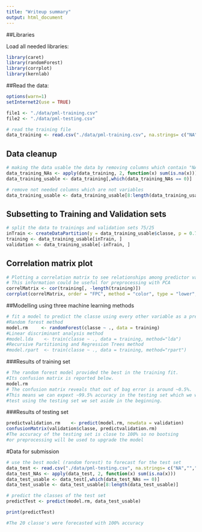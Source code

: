 ```yaml
---
title: "Writeup summary"
output: html_document
---
```


##Libraries

Load all needed libraries:

```r
library(caret)
library(randomForest)
library(corrplot)
library(kernlab)
```

##Read the data:

```r
options(warn=1)
setInternet2(use = TRUE)

file1 <- "./data/pml-training.csv"
file2 <- "./data/pml-testing.csv"

# read the training file
data_training <- read.csv("./data/pml-training.csv", na.strings= c("NA",""," "))
```
## Data cleanup
```r
# making the data usable the data by removing columns which contain "NA"
data_training_NAs <- apply(data_training, 2, function(x) sum(is.na(x)))
data_training_usable <- data_training[,which(data_training_NAs == 0)]

# remove not needed columns which are not variables
data_training_usable <- data_training_usable[8:length(data_training_usable)]
```
## Subsetting to Training and Validation sets

```r
# split the data to trainings and validation sets 75/25
inTrain <- createDataPartition(y = data_training_usable$classe, p = 0.75, list = FALSE)
training <- data_training_usable[inTrain, ]
validation <- data_training_usable[-inTrain, ]
```

## Correlation matrix plot
```r
# Plotting a correlation matrix to see relationships among predictor variables.
# This information could be useful for preprocessing with PCA
correlMatrix <- cor(training[, -length(training)])
corrplot(correlMatrix, order = "FPC", method = "color", type = "lower", tl.cex = 0.7,  tl.col = rgb(0, 0, 0))
```

##Modelling using three machine learning methods
```r
# fit a model to predict the classe using every other variable as a predictor
#Random forest method
model.rm     <- randomForest(classe ~ ., data = training)
#Linear discriminant analysis method
#model.lda    <- train(classe ~ ., data = training, method="lda")
#Recursive Partitioning and Regression Trees method
#model.rpart  <- train(classe ~ ., data = training, method="rpart")
```
###Results of training set
```r
# The random forest model provided the best in the training fit.
#Its confusion matrix is reported below.
model.rm
# The confusion matrix reveals that out of bag error is around ~0.5%.
#This means we can expext ~99.5% accuracy in the testing set which we will
#test using the testing set we set aside in the beginning.
```
###Results of testing set
```r
predictvalidation.rm    <- predict(model.rm, newdata = validation)
confusionMatrix(validation$classe, predictvalidation.rm)
#The accuracy of the testing set is close to 100% so no bootsing
#or preprocessing will be used to upgrade the model
```
#Data for submission
```r
# use the best model (random forest) to forecast for the test set
data_test <- read.csv("./data/pml-testing.csv", na.strings= c("NA",""," "))
data_test_NAs <- apply(data_test, 2, function(x) sum(is.na(x)))
data_test_usable <- data_test[,which(data_test_NAs == 0)]
data_test_usable <- data_test_usable[8:length(data_test_usable)]

# predict the classes of the test set
predictTest <- predict(model.rm, data_test_usable)

print(predictTest)

#The 20 classe's were forecasted with 100% accuracy
```